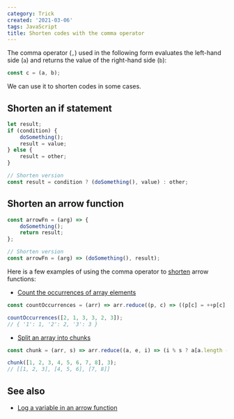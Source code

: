 ```yaml
---
category: Trick
created: '2021-03-06'
tags: JavaScript
title: Shorten codes with the comma operator
---
```


The comma operator (`,`) used in the following form evaluates the left-hand side (`a`) and returns the value of the right-hand side (`b`):

```js
const c = (a, b);
```

We can use it to shorten codes in some cases.

## Shorten an if statement

```js
let result;
if (condition) {
    doSomething();
    result = value;
} else {
    result = other;
}

// Shorten version
const result = condition ? (doSomething(), value) : other;
```

## Shorten an arrow function

```js
const arrowFn = (arg) => {
    doSomething();
    return result;
};

// Shorten version
const arrowFn = (arg) => (doSomething(), result);
```

Here is a few examples of using the comma operator to [shorten](https://phuoc.ng/collection/1-loc) arrow functions:

-   [Count the occurrences of array elements](https://phuoc.ng/collection/1-loc/count-the-occurrences-of-array-elements/)

```js
const countOccurrences = (arr) => arr.reduce((p, c) => ((p[c] = ++p[c] || 1), p), {});

countOccurrences([2, 1, 3, 3, 2, 3]);
// { '1': 1, '2': 2, '3': 3 }
```

-   [Split an array into chunks](https://phuoc.ng/collection/1-loc/split-an-array-into-chunks/)

```js
const chunk = (arr, s) => arr.reduce((a, e, i) => (i % s ? a[a.length - 1].push(e) : a.push([e]), a), []);

chunk([1, 2, 3, 4, 5, 6, 7, 8], 3);
// [[1, 2, 3], [4, 5, 6], [7, 8]]
```

## See also

-   [Log a variable in an arrow function](https://phuoc.ng/collection/tips/log-a-variable-in-an-arrow-function/)
